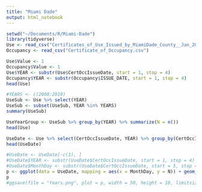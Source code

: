 ```yaml
---
title: "Miami Dade"
output: html_notebook
---
```


```r
setwd("~/Documents/R/Miami-Dade")
library(tidyverse)
Use <- read_csv("Certificates_of_Use_Issued_by_MiamiDade_County__Jan_2003_to_present.csv")
Occupancy <- read_csv("Certificate_of_Occupancy.csv")
```
```r
Use$Value <- 1
Occupancy$Value <- 1
Use$YEAR <- substr(Use$CertOccIssueDate, start = 1, stop = 4)
Occupancy$YEAR <- substr(Occupancy$ISSUE_DATE, start = 1, stop = 4)
head(Use)
```

```r
#YEARS <- c(2008:2019)
UseSub <- Use %>% select(YEAR)
UseSub <- subset(UseSub, YEAR %in% YEARS)
summary(UseSub)
```
```r
UseYearGroup <- UseSub %>% group_by(YEAR) %>% summarize(N = n())
head(Use)
```


```r
UseDate <- Use %>% select(CertOccIssueDate, YEAR) %>% group_by(CertOccIssueDate) %>% summarise(N = n())
head(UseDate)
```

```r
#UseDate <- UseDate[-c(1), ]
#UseDate$YEAR <- substr(UseDate$CertOccIssueDate, start = 1, stop = 4)
#UseDate$MonthDay <- substr(UseDate$CertOccIssueDate, start = 5, stop = 8)
p <- ggplot(data = UseDate, mapping = aes(x = MonthDay, y = N)) + geom_col(mapping = aes(color=as.factor(YEAR), alpha=.04)) + geom_smooth()
p
#ggsave(file = "Years.png", plot = p, width = 50, height = 10, limitsize = FALSE)
```


